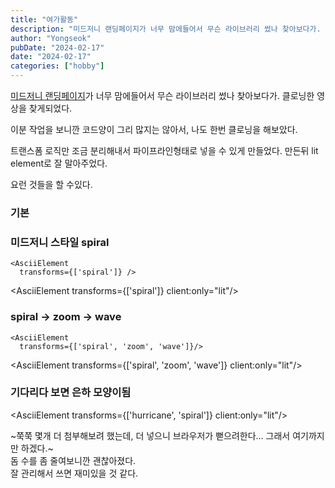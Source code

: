 ```yaml
---
title: "여가활동"
description: "미드저니 랜딩페이지가 너무 맘에들어서 무슨 라이브러리 썼나 찾아보다가. 클로닝한 영상을 찾게되었다.이분 작업을 보니깐 코드양이 그리 많지는 않아서, 나도 한번 클로닝을 해보았다. 트랜스폼 로직만 조금 분리해내서 파이프라인형태로 넣을 수 있게 만들었다. 만든뒤 lit element로 잘 말아주었다."
author: "Yongseok"
pubDate: "2024-02-17"
date: "2024-02-17"
categories: ["hobby"]
---
```






[미드저니 랜딩페이지](https://www.midjourney.com/home)가 너무 맘에들어서 무슨 라이브러리 썼나 찾아보다가. 클로닝한 영상을 찾게되었다.

<YouTube src="https://youtu.be/YCJgQI71jEE?si=KOp-YtU2n-yCZR8z" />

이분 작업을 보니깐 코드양이 그리 많지는 않아서, 나도 한번 클로닝을 해보았다.

트랜스폼 로직만 조금 분리해내서 파이프라인형태로 넣을 수 있게 만들었다.
만든뒤 lit element로 잘 말아주었다.

요런 것들을 할 수있다.

### 기본

<AsciiElement 
  transforms={[]}
  client:only="lit"/>

### 미드저니 스타일 spiral

```tsx
<AsciiElement 
  transforms={['spiral']} />
```

<AsciiElement 
  transforms={['spiral']}
  client:only="lit"/>

### spiral -> zoom -> wave

```tsx
<AsciiElement 
  transforms={['spiral', 'zoom', 'wave']}/>
```

<AsciiElement 
  transforms={['spiral', 'zoom', 'wave']}
  client:only="lit"/>


### 기다리다 보면 은하 모양이됨

<AsciiElement 
  transforms={['hurricane', 'spiral']}
  client:only="lit"/>



~쭉쭉 몇개 더 첨부해보려 했는데, 더 넣으니 브라우저가 뻗으려한다... 그래서 여기까지만 하겠다.~ \
돔 수를 좀 줄여보니깐 괜찮아졌다. \
잘 관리해서 쓰면 재미있을 것 같다.

